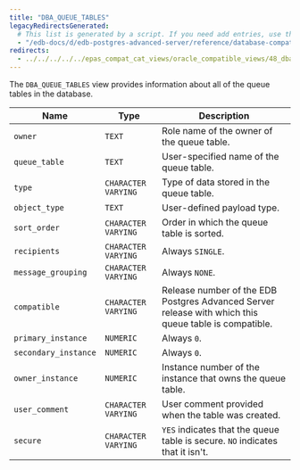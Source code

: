 ```yaml
---
title: "DBA_QUEUE_TABLES"
legacyRedirectsGenerated:
  # This list is generated by a script. If you need add entries, use the `legacyRedirects` key.
  - "/edb-docs/d/edb-postgres-advanced-server/reference/database-compatibility-for-oracle-developers-reference-guide/9.6/Database_Compatibility_for_Oracle_Developers_Reference_Guide.1.148.html"
redirects:
  - ../../../../../epas_compat_cat_views/oracle_compatible_views/48_dba_queue_tables #generated for docs/epas/reorg-role-use-case-mode
---
```


<div id="dba_queue_tables" class="registered_link"></div>

The `DBA_QUEUE_TABLES` view provides information about all of the queue tables in the database.

| Name                 | Type                | Description                                                                                  |
| -------------------- | ------------------- | -------------------------------------------------------------------------------------------- |
| `owner`              | `TEXT`              | Role name of the owner of the queue table.                                                   |
| `queue_table`        | `TEXT`              | User-specified name of the queue table.                                                  |
| `type`               | `CHARACTER VARYING` | Type of data stored in the queue table.                                                  |
| `object_type`        | `TEXT`              | User-defined payload type.                                                               |
| `sort_order`         | `CHARACTER VARYING` | Order in which the queue table is sorted.                                                |
| `recipients`         | `CHARACTER VARYING` | Always `SINGLE`.                                                                             |
| `message_grouping`   | `CHARACTER VARYING` | Always `NONE`.                                                                               |
| `compatible`         | `CHARACTER VARYING` | Release number of the EDB Postgres Advanced Server release with which this queue table is compatible. |
| `primary_instance`   | `NUMERIC`           | Always `0`.                                                                                  |
| `secondary_instance` | `NUMERIC`           | Always `0`.                                                                                  |
| `owner_instance`     | `NUMERIC`           | Instance number of the instance that owns the queue table.                               |
| `user_comment`       | `CHARACTER VARYING` | User comment provided when the table was created.                                        |
| `secure`             | `CHARACTER VARYING` | `YES` indicates that the queue table is secure. `NO` indicates that it isn't.               |

